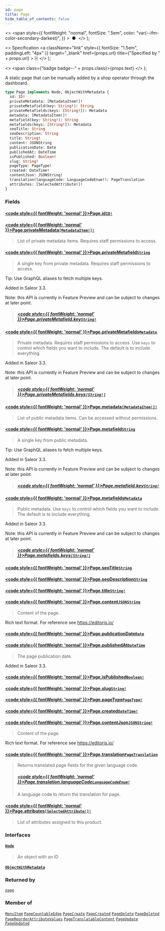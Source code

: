 ```yaml
---
id: page
title: Page
hide_table_of_contents: false
---
```


  <>
    <span
      style={{
        fontWeight: "normal",
        fontSize: ".5em",
        color: "var(--ifm-color-secondary-darkest)",
      }}
    >
      &nbsp;●&nbsp;
    </span>
  </>
);

  <>
    Specification
    <a
      className="link"
      style={{ fontSize: "1.5em", paddingLeft: "4px" }}
      target="\_blank"
      href={props.url}
      title={"Specified by " + props.url}
    >
      ⎘
    </a>
  </>
);

  <>
    <span class={"badge badge--" + props.class}>{props.text}</span>
  </>
);

A static page that can be manually added by a shop operator through the dashboard.

```graphql
type Page implements Node, ObjectWithMetadata {
  id: ID!
  privateMetadata: [MetadataItem!]!
  privateMetafield(key: String!): String
  privateMetafields(keys: [String!]): Metadata
  metadata: [MetadataItem!]!
  metafield(key: String!): String
  metafields(keys: [String!]): Metadata
  seoTitle: String
  seoDescription: String
  title: String!
  content: JSONString
  publicationDate: Date
  publishedAt: DateTime
  isPublished: Boolean!
  slug: String!
  pageType: PageType!
  created: DateTime!
  contentJson: JSONString!
  translation(languageCode: LanguageCodeEnum!): PageTranslation
  attributes: [SelectedAttribute!]!
}
```

### Fields

#### [<code style={{ fontWeight: 'normal' }}>Page.<b>id</b></code>](#)<Bullet />[`ID!`](../../../developer/api-reference/scalars/id) <Badge class="secondary" text="non-null"/> <Badge class="secondary" text="scalar"/>

>

#### [<code style={{ fontWeight: 'normal' }}>Page.<b>privateMetadata</b></code>](#)<Bullet />[`[MetadataItem!]!`](../../../developer/api-reference/objects/metadata-item) <Badge class="secondary" text="non-null"/> <Badge class="secondary" text="object"/>

> List of private metadata items. Requires staff permissions to access.

#### [<code style={{ fontWeight: 'normal' }}>Page.<b>privateMetafield</b></code>](#)<Bullet />[`String`](../../../developer/api-reference/scalars/string) <Badge class="secondary" text="scalar"/>

> A single key from private metadata. Requires staff permissions to access.

Tip: Use GraphQL aliases to fetch multiple keys.

Added in Saleor 3.3.

Note: this API is currently in Feature Preview and can be subject to changes at later point.

> ##### [<code style={{ fontWeight: 'normal' }}>Page.privateMetafield.<b>key</b></code>](#)<Bullet />[`String!`](../../../developer/api-reference/scalars/string) <Badge class="secondary" text="non-null"/> <Badge class="secondary" text="scalar"/>

#### [<code style={{ fontWeight: 'normal' }}>Page.<b>privateMetafields</b></code>](#)<Bullet />[`Metadata`](../../../developer/api-reference/scalars/metadata) <Badge class="secondary" text="scalar"/>

> Private metadata. Requires staff permissions to access. Use `keys` to control which fields you want to include. The default is to include everything.

Added in Saleor 3.3.

Note: this API is currently in Feature Preview and can be subject to changes at later point.

> ##### [<code style={{ fontWeight: 'normal' }}>Page.privateMetafields.<b>keys</b></code>](#)<Bullet />[`[String!]`](../../../developer/api-reference/scalars/string) <Badge class="secondary" text="list"/> <Badge class="secondary" text="scalar"/>

#### [<code style={{ fontWeight: 'normal' }}>Page.<b>metadata</b></code>](#)<Bullet />[`[MetadataItem!]!`](../../../developer/api-reference/objects/metadata-item) <Badge class="secondary" text="non-null"/> <Badge class="secondary" text="object"/>

> List of public metadata items. Can be accessed without permissions.

#### [<code style={{ fontWeight: 'normal' }}>Page.<b>metafield</b></code>](#)<Bullet />[`String`](../../../developer/api-reference/scalars/string) <Badge class="secondary" text="scalar"/>

> A single key from public metadata.

Tip: Use GraphQL aliases to fetch multiple keys.

Added in Saleor 3.3.

Note: this API is currently in Feature Preview and can be subject to changes at later point.

> ##### [<code style={{ fontWeight: 'normal' }}>Page.metafield.<b>key</b></code>](#)<Bullet />[`String!`](../../../developer/api-reference/scalars/string) <Badge class="secondary" text="non-null"/> <Badge class="secondary" text="scalar"/>

#### [<code style={{ fontWeight: 'normal' }}>Page.<b>metafields</b></code>](#)<Bullet />[`Metadata`](../../../developer/api-reference/scalars/metadata) <Badge class="secondary" text="scalar"/>

> Public metadata. Use `keys` to control which fields you want to include. The default is to include everything.

Added in Saleor 3.3.

Note: this API is currently in Feature Preview and can be subject to changes at later point.

> ##### [<code style={{ fontWeight: 'normal' }}>Page.metafields.<b>keys</b></code>](#)<Bullet />[`[String!]`](../../../developer/api-reference/scalars/string) <Badge class="secondary" text="list"/> <Badge class="secondary" text="scalar"/>

#### [<code style={{ fontWeight: 'normal' }}>Page.<b>seoTitle</b></code>](#)<Bullet />[`String`](../../../developer/api-reference/scalars/string) <Badge class="secondary" text="scalar"/>

>

#### [<code style={{ fontWeight: 'normal' }}>Page.<b>seoDescription</b></code>](#)<Bullet />[`String`](../../../developer/api-reference/scalars/string) <Badge class="secondary" text="scalar"/>

>

#### [<code style={{ fontWeight: 'normal' }}>Page.<b>title</b></code>](#)<Bullet />[`String!`](../../../developer/api-reference/scalars/string) <Badge class="secondary" text="non-null"/> <Badge class="secondary" text="scalar"/>

>

#### [<code style={{ fontWeight: 'normal' }}>Page.<b>content</b></code>](#)<Bullet />[`JSONString`](../../../developer/api-reference/scalars/jsonstring) <Badge class="secondary" text="scalar"/>

> Content of the page.

Rich text format. For reference see https://editorjs.io/

>

#### [<code style={{ fontWeight: 'normal' }}>Page.<b>publicationDate</b></code>](#)<Bullet />[`Date`](../../../developer/api-reference/scalars/date) <Badge class="secondary" text="scalar"/>

>

#### [<code style={{ fontWeight: 'normal' }}>Page.<b>publishedAt</b></code>](#)<Bullet />[`DateTime`](../../../developer/api-reference/scalars/date-time) <Badge class="secondary" text="scalar"/>

> The page publication date.

Added in Saleor 3.3.

>

#### [<code style={{ fontWeight: 'normal' }}>Page.<b>isPublished</b></code>](#)<Bullet />[`Boolean!`](../../../developer/api-reference/scalars/boolean) <Badge class="secondary" text="non-null"/> <Badge class="secondary" text="scalar"/>

>

#### [<code style={{ fontWeight: 'normal' }}>Page.<b>slug</b></code>](#)<Bullet />[`String!`](../../../developer/api-reference/scalars/string) <Badge class="secondary" text="non-null"/> <Badge class="secondary" text="scalar"/>

>

#### [<code style={{ fontWeight: 'normal' }}>Page.<b>pageType</b></code>](#)<Bullet />[`PageType!`](../../../developer/api-reference/objects/page-type) <Badge class="secondary" text="non-null"/> <Badge class="secondary" text="object"/>

>

#### [<code style={{ fontWeight: 'normal' }}>Page.<b>created</b></code>](#)<Bullet />[`DateTime!`](../../../developer/api-reference/scalars/date-time) <Badge class="secondary" text="non-null"/> <Badge class="secondary" text="scalar"/>

>

#### [<code style={{ fontWeight: 'normal' }}>Page.<b>contentJson</b></code>](#)<Bullet />[`JSONString!`](../../../developer/api-reference/scalars/jsonstring) <Badge class="secondary" text="non-null"/> <Badge class="secondary" text="scalar"/>

> Content of the page.

Rich text format. For reference see https://editorjs.io/

>

#### [<code style={{ fontWeight: 'normal' }}>Page.<b>translation</b></code>](#)<Bullet />[`PageTranslation`](../../../developer/api-reference/objects/page-translation) <Badge class="secondary" text="object"/>

> Returns translated page fields for the given language code.
>
> ##### [<code style={{ fontWeight: 'normal' }}>Page.translation.<b>languageCode</b></code>](#)<Bullet />[`LanguageCodeEnum!`](../../../developer/api-reference/enums/language-code-enum) <Badge class="secondary" text="non-null"/> <Badge class="secondary" text="enum"/>
>
> A language code to return the translation for page.

#### [<code style={{ fontWeight: 'normal' }}>Page.<b>attributes</b></code>](#)<Bullet />[`[SelectedAttribute!]!`](../../../developer/api-reference/objects/selected-attribute) <Badge class="secondary" text="non-null"/> <Badge class="secondary" text="object"/>

> List of attributes assigned to this product.

### Interfaces

#### [`Node`](../../../developer/api-reference/interfaces/node) <Badge class="secondary" text="interface"/>

> An object with an ID

#### [`ObjectWithMetadata`](../../../developer/api-reference/interfaces/object-with-metadata) <Badge class="secondary" text="interface"/>

>

### Returned by

[`page`](../../../developer/api-reference/queries/page) <Badge class="secondary" text="query"/>

### Member of

[`MenuItem`](../../../developer/api-reference/objects/menu-item) <Badge class="secondary" text="object"/><Bullet />[`PageCountableEdge`](../../../developer/api-reference/objects/page-countable-edge) <Badge class="secondary" text="object"/><Bullet />[`PageCreate`](../../../developer/api-reference/objects/page-create) <Badge class="secondary" text="object"/><Bullet />[`PageCreated`](../../../developer/api-reference/objects/page-created) <Badge class="secondary" text="object"/><Bullet />[`PageDelete`](../../../developer/api-reference/objects/page-delete) <Badge class="secondary" text="object"/><Bullet />[`PageDeleted`](../../../developer/api-reference/objects/page-deleted) <Badge class="secondary" text="object"/><Bullet />[`PageReorderAttributeValues`](../../../developer/api-reference/objects/page-reorder-attribute-values) <Badge class="secondary" text="object"/><Bullet />[`PageTranslatableContent`](../../../developer/api-reference/objects/page-translatable-content) <Badge class="secondary" text="object"/><Bullet />[`PageUpdate`](../../../developer/api-reference/objects/page-update) <Badge class="secondary" text="object"/><Bullet />[`PageUpdated`](../../../developer/api-reference/objects/page-updated) <Badge class="secondary" text="object"/>
